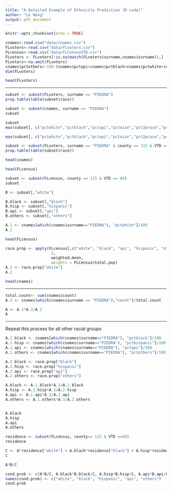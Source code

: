 ```yaml
---
title: "A Detailed Example of Ethnicity Prediction (R code)"
author: "Le Wang"
output: pdf_document
---
```


```r
knitr::opts_chunk$set(echo = TRUE)
```

```r
cnames<-read.csv("data/cnames.csv")
FLvoters<-read.csv("data/FLvoters.csv")
FLcensus<-read.csv("data/FLCensusVTD.csv")
FLvoters <- FLvoters[!is.na(match(FLvoters$surname,cnames$surname)),]
FLvoters<-na.omit(FLvoters)
cnames$pctothers<-100-(cnames$pctapi+cnames$pctblack+cnames$pctwhite+cnames$pcthispanic)
dim(FLvoters)

```



```r
head(FLvoters)
```

---

```r
subset <- subset(FLvoters, surname == "PIEDRA")
prop.table(table(subset$race))
```


```r
subset <- subset(cnames, surname == "PIEDRA")
subset
```


```r
subset
max(subset[, c("pctwhite","pctblack","pctapi","pctaian","pct2prace","pcthispanic")])
```

```r
max(subset[, c("pctwhite","pctblack","pctapi","pctaian","pct2prace","pcthispanic")]) == subset$pctwhite
```


```r
subset <- subset(FLvoters, surname == "PIEDRA" & county == 115 & VTD == 66)
prop.table(table(subset$race))
```


```r
head(cnames)
```

```r
head(FLcensus)
```


```r
subset <- subset(FLcensus, county == 115 & VTD == 66)
subset
```


```r
B <- subset[,"white"]
```


```r
B.black <- subset[,"black"]
B.hisp <- subset[,"hispanic"]
B.api <- subset[,"api"]
B.others <- subset[,"others"]
```


```r
A.1 <- cnames[which(cnames$surname=="PIEDRA"), "pctwhite"]/100
A.1
```


```r
head(FLcensus)
```


```r
race.prop <- apply(FLcensus[,c("white", "black", "api", "hispanic", "others")], 
					2, 
					weighted.mean, 
					weights = FLCensus$total.pop)
A.2 <- race.prop["white"]
A.2
```


```r
head(cnames)

```

---

```r
total.count<- sum(cnames$count)
A.3 <- cnames[which(cnames$surname == "PIEDRA"),"count"]/total.count
```



```r
A <- A.1*A.3/A.2
A
```


---

Repeat this process for all other racial groups

```r
A.1.black <- cnames[which(cnames$surname=="PIEDRA"), "pctblack"]/100
A.1.hisp <- cnames[which(cnames$surname=="PIEDRA"), "pcthispanic"]/100
A.1.api <- cnames[which(cnames$surname=="PIEDRA"), "pctapi"]/100
A.1.others <- cnames[which(cnames$surname=="PIEDRA"), "pctothers"]/100

A.2.black <- race.prop["black"]
A.2.hisp <- race.prop["hispanic"]
A.2.api <- race.prop["api"]
A.2.others <- race.prop["others"]

A.black <- A.1.black*A.3/A.2.black
A.hisp <- A.1.hisp*A.3/A.2.hisp
A.api <- A.1.api*A.3/A.2.api
A.others <- A.1.others*A.3/A.2.others


A.black
A.hisp
A.api
A.others
```


```r
residence <- subset(FLcensus, county== 115 & VTD ==66)
residence
```


```r
C <- A*residence["white"] + A.black*residence["black"] + A.hisp*residence["hispanic"]+ A.api*residence["api"]+A.others*residence["others"] 
C
```



```r
A*B/C
```


```r
cond.prob <- c(A*B/C, A.black*B.black/C, A.hisp*B.hisp/C, A.api*B.api/C, A.others*B.others/C)
names(cond.prob) <- c("white", "black", "hispanic", "api", "others")
cond.prob
```
